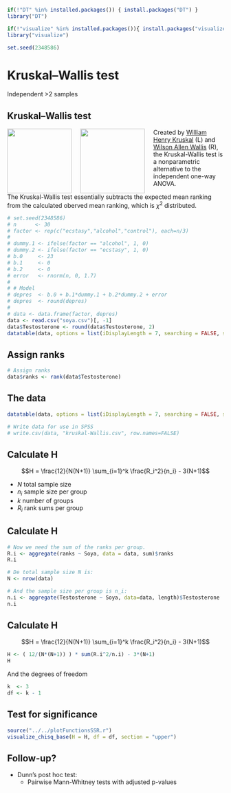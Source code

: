 ```r
if(!"DT" %in% installed.packages()) { install.packages("DT") }
library("DT")

if(!"visualize" %in% installed.packages()){ install.packages("visualize") }
library("visualize")

set.seed(2348586)
```

# Kruskal–Wallis test {.section}

Independent >2 samples

## Kruskal–Wallis test

<img src="http://owpdb.mfo.de/photoNormal?id=15500" style="float: left; margin: 0 20px 0 0; height: 150px;">
<img src="http://www.peoples.ru/science/economy/wilson_allen_wallis/wallis_1.jpg" style="float: left; margin: 0 20px 0 0; height: 150px;">

Created by [William Henry Kruskal](http://en.wikipedia.org/wiki/William_Kruskal) (L) and [Wilson Allen Wallis](http://en.wikipedia.org/wiki/W._Allen_Wallis) (R), the Kruskal-Wallis test is a nonparametric alternative to the independent one-way ANOVA.

The Kruskal-Wallis test essentially subtracts the expected mean ranking from the calculated oberved mean ranking, which is $\chi^2$ distributed.

<!-- ## Simulate data -->

```r
# set.seed(2348586)
# n      <- 30
# factor <- rep(c("ecstasy","alcohol","control"), each=n/3)
# 
# dummy.1 <- ifelse(factor == "alcohol", 1, 0)
# dummy.2 <- ifelse(factor == "ecstasy", 1, 0)
# b.0     <- 23
# b.1     <- 0
# b.2     <- 0
# error   <- rnorm(n, 0, 1.7)
# 
# # Model
# depres  <- b.0 + b.1*dummy.1 + b.2*dummy.2 + error
# depres  <- round(depres)
# 
# data <- data.frame(factor, depres)
data <- read.csv("soya.csv")[, -1]
data$Testosterone <- round(data$Testosterone, 2)
datatable(data, options = list(iDisplayLength = 7, searching = FALSE, scrollY = 415, paging = F, info = F))
```

## Assign ranks {.subsection}

```r
# Assign ranks
data$ranks <- rank(data$Testosterone)
```

## The data {.smaller}

```r
datatable(data, options = list(iDisplayLength = 7, searching = FALSE, scrollY = 415, paging = F, info = F))

# Write data for use in SPSS
# write.csv(data, "kruskal-Wallis.csv", row.names=FALSE)
```

## Calculate H {.subsection}

$$H = \frac{12}{N(N+1)} \sum_{i=1}^k \frac{R_i^2}{n_i} - 3(N+1)$$

- $N$ total sample size
- $n_i$ sample size per group
- $k$ number of groups
- $R_i$ rank sums per group

## Calculate H

```r
# Now we need the sum of the ranks per group.
R.i <- aggregate(ranks ~ Soya, data = data, sum)$ranks
R.i

# De total sample size N is:
N <- nrow(data)

# And the sample size per group is n_i:
n.i <- aggregate(Testosterone ~ Soya, data=data, length)$Testosterone
n.i
```

## Calculate H

$$H = \frac{12}{N(N+1)} \sum_{i=1}^k \frac{R_i^2}{n_i} - 3(N+1)$$

```r
H <- ( 12/(N*(N+1)) ) * sum(R.i^2/n.i) - 3*(N+1)
H
```

And the degrees of freedom

```r
k  <- 3
df <- k - 1
```

## Test for significance {.subsection}

```r
source("../../plotFunctionsSSR.r")
visualize_chisq_base(H = H, df = df, section = "upper")
```



## Follow-up?

- Dunn's post hoc test:
    - Pairwise Mann-Whitney tests with adjusted p-values